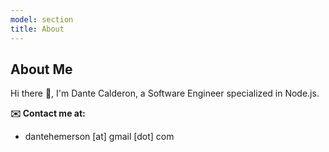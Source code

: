 ```yaml
---
model: section
title: About
---
```



## About Me

<Separator />

<div class="para">

Hi there 👋, I'm Dante Calderon, a Software Engineer specialized in Node.js.


**✉️ Contact me at:**

- dantehemerson [at] gmail [dot] com

</div>

<LatestPosts />
